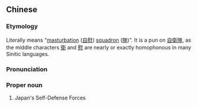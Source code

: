 {{also|自慰队}}
==Chinese==
{{zh-forms|s=自慰队|type=21}}

===Etymology===
Literally means "[[masturbation]] ([[自慰]]) [[squadron]] ([[隊]])". It is a pun on [[自衛隊]], as the middle characters [[衛]] and [[慰]] are nearly or exactly homophonous in many Sinitic languages.

===Pronunciation===
{{zh-pron
|m=Zìwèiduì
|cat=pn
}}

===Proper noun===
{{zh-proper noun}}
# {{lb|zh|derogatory}} Japan's Self-Defense Forces